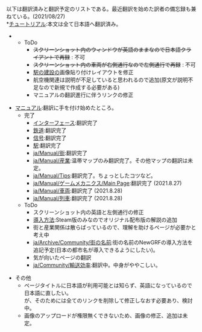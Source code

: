 以下は翻訳済みと翻訳予定のリストである。最近翻訳を始めた訳者の備忘録も兼ねている。(2021/08/27)
<br>
*[[ja/Manual/Tutorial/Main Page|チュートリアル]]:本文は全て日本語へ翻訳済み。
**ToDo
***<strike>スクリーンショット内のウィンドウが英語のままなので日本語クライアントで再録</strike> : 不可
***<strike>スクリーンショット内の車両が右側通行なので左側通行で再録</strike> : 不可
***[[ja/Manual/Building railway stations|駅の建設]]の画像貼り付けレイアウトを修正
***航空機関連は説明が不足していると思われるので追加(原文が説明不足なので新規で作成する必要がある)
***マニュアルの翻訳進行に伴うリンクの修正

*[[ja/Manual/Main Page|マニュアル]]:翻訳に手を付け始めたところ。
**完了
***[[ja/Manual/Game interface|インターフェース]]:翻訳完了
***[[ja/Manual/Railway construction|鉄道]]:翻訳完了
***[[ja/Manual/Signals|信号]]:翻訳完了
***[[ja/Manual/Railway station|駅]]:翻訳完了
***[[ja/Manual/街]]:翻訳完了
***[[ja/Manual/産業]]:温帯マップのみ翻訳完了。その他マップの翻訳は未定。
***[[ja/Manual/Tips]]:翻訳完了。ちょっとしたコツなど。
***[[ja/Manual/ゲームメカニクス/Main Page]]:翻訳完了 (2021.8.27)
***[[ja/Manual/車両]]:翻訳完了 (2021.8.28)
***[[ja/Manual/列車]]:翻訳完了 (2021.8.28)
**ToDo
***スクリーンショット内の英語と左側通行の修正
***[[ja/Manual/Installation|導入方法]]:Steam版のみなのでオリジナル配布版の解説の追加
***街と産業関係は散らばっているので、理解を助けるページが必要かと考え中
***[[ja/Archive/Community/街の名前]]:街の名前のNewGRFの導入方法を追記予定(日本の都市名が導入できるようにしたい)。
***気が向いたページの翻訳
***[[ja/Community/輸送効率]]:翻訳中。中身がややこしい。

*その他
**ページタイトルに日本語が利用可能とは知らず、英語になっているので日本語に直したい。<br>が、そのためには全てのリンクを削除して修正しなおす必要あり、検討中。
**画像のアップロードが権限無くできないため、画像の修正、追加は未定。